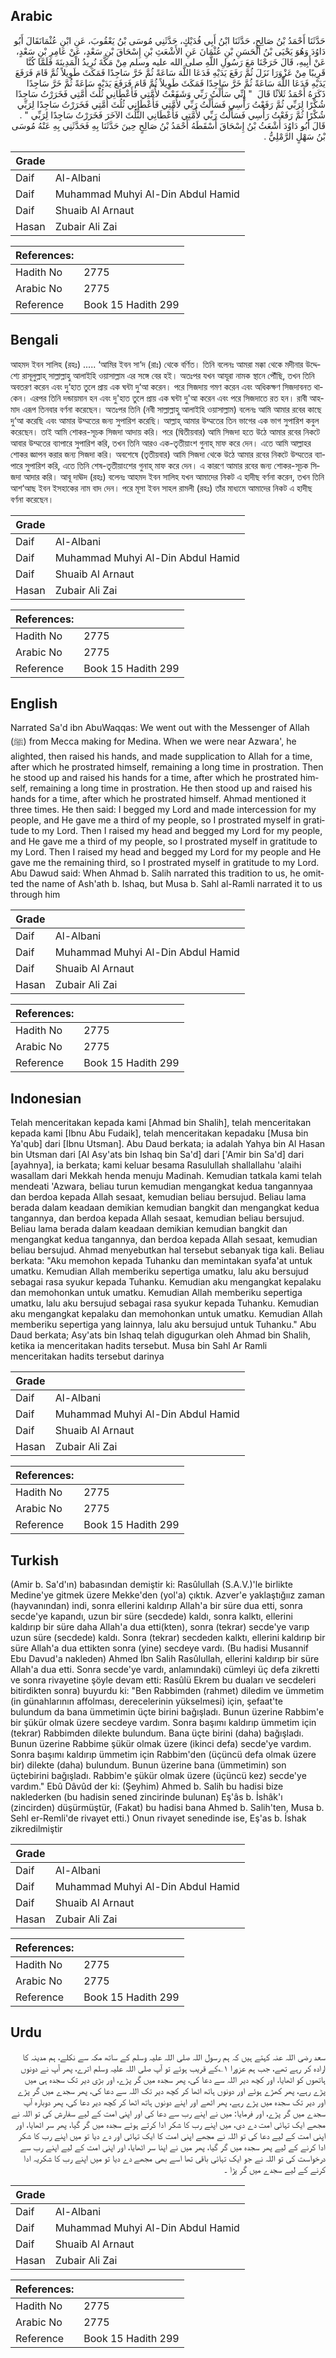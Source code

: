 ## Arabic


<div dir="rtl" lang="ar" style={{fontSize:'larger',backgroundColor:'#f8f9fa',padding:20}}>
حَدَّثَنَا أَحْمَدُ بْنُ صَالِحٍ، حَدَّثَنَا ابْنُ أَبِي فُدَيْكٍ، حَدَّثَنِي مُوسَى بْنُ يَعْقُوبَ، عَنِ ابْنِ عُثْمَانَقَالَ أَبُو دَاوُدَ وَهُوَ يَحْيَى بْنُ الْحَسَنِ بْنِ عُثْمَانَ عَنِ الأَشْعَثِ بْنِ إِسْحَاقَ بْنِ سَعْدٍ، عَنْ عَامِرِ بْنِ سَعْدٍ، عَنْ أَبِيهِ، قَالَ خَرَجْنَا مَعَ رَسُولِ اللَّهِ صلى الله عليه وسلم مِنْ مَكَّةَ نُرِيدُ الْمَدِينَةَ فَلَمَّا كُنَّا قَرِيبًا مِنْ عَزْوَرَا نَزَلَ ثُمَّ رَفَعَ يَدَيْهِ فَدَعَا اللَّهَ سَاعَةً ثُمَّ خَرَّ سَاجِدًا فَمَكَثَ طَوِيلاً ثُمَّ قَامَ فَرَفَعَ يَدَيْهِ فَدَعَا اللَّهَ سَاعَةً ثُمَّ خَرَّ سَاجِدًا فَمَكَثَ طَوِيلاً ثُمَّ قَامَ فَرَفَعَ يَدَيْهِ سَاعَةً ثُمَّ خَرَّ سَاجِدًا ذَكَرَهُ أَحْمَدُ ثَلاَثًا قَالَ ‏ "‏ إِنِّي سَأَلْتُ رَبِّي وَشَفَعْتُ لأُمَّتِي فَأَعْطَانِي ثُلُثَ أُمَّتِي فَخَرَرْتُ سَاجِدًا شُكْرًا لِرَبِّي ثُمَّ رَفَعْتُ رَأْسِي فَسَأَلْتُ رَبِّي لأُمَّتِي فَأَعْطَانِي ثُلُثَ أُمَّتِي فَخَرَرْتُ سَاجِدًا لِرَبِّي شُكْرًا ثُمَّ رَفَعْتُ رَأْسِي فَسَأَلْتُ رَبِّي لأُمَّتِي فَأَعْطَانِي الثُّلُثَ الآخَرَ فَخَرَرْتُ سَاجِدًا لِرَبِّي ‏"‏ ‏.‏ قَالَ أَبُو دَاوُدَ أَشْعَثُ بْنُ إِسْحَاقَ أَسْقَطَهُ أَحْمَدُ بْنُ صَالِحٍ حِينَ حَدَّثَنَا بِهِ فَحَدَّثَنِي بِهِ عَنْهُ مُوسَى بْنُ سَهْلٍ الرَّمْلِيُّ ‏.‏
</div>
<div style={{backgroundColor:'#f8f9fa',padding:20, marginBottom: 10}}><table> <thead> <tr> <th>Grade</th> <th></th> </tr> </thead> <tbody> <tr><td>Daif</td><td>Al-Albani</td></tr><tr><td>Daif</td><td>Muhammad Muhyi Al-Din Abdul Hamid</td></tr><tr><td>Daif</td><td>Shuaib Al Arnaut</td></tr><tr><td>Hasan</td><td>Zubair Ali Zai</td></tr></tbody></table><table> <thead> <tr> <th>References:</th> <th></th> </tr> </thead> <tbody><tr><td>Hadith No</td><td>2775</td></tr><tr><td>Arabic No</td><td>2775</td></tr><tr><td>Reference</td><td>Book 15 Hadith 299</td></tr></tbody></table></div>

## Bengali


<div dir="ltr" lang="bn" style={{fontSize:'larger',backgroundColor:'#f8f9fa',padding:20}}>
আহমদ ইবন সালিহ (রহঃ) ..... ‘আমির ইবন সা‘দ (রাঃ) থেকে বর্ণিত। তিনি বলেনঃ আমরা মক্কা থেকে মদীনার উদ্দেশ্যে রাসূলুল্লাহ্ সাল্লাল্লাহু আলাইহি ওয়াসাল্লাম এর সঙ্গে বের হই। অতঃপর যখন আযূরা নামক স্থানে পৌঁছি, তখন তিনি অবতরণ করেন এবং দু‘হাত তুলে প্রায় এক ঘন্টা দু‘আ করেন। পরে সিজদায় গমণ করেন এবং অধিকক্ষণ সিজদাবনত থাকেন। এরপর তিনি দন্ডায়মান হন এবং দু'হাত তুলে প্রায় এক ঘন্টা দু'আ করেন এবং পরে সিজদাতে রত হন। রাবী আহমাদ এরূপ তিনবার বর্ণনা করেছেন। অতঃপর তিনি (নবী সাল্লাল্লাহু আলাইহি ওয়াসাল্লাম) বলেনঃ আমি আমার রবের কাছে দু‘আ করেছি এবং আমার উম্মতের জন্য সুপারিশ করেছি। আল্লাহ্ আমার উম্মতের তিন ভাগের এক ভাগ সুপারিশ কবুল করেছেন। তাই আমি শোকর-সূচক সিজদা আদায় করি। পরে (দ্বিতীয়বার) আমি সিজদা হতে উঠে আমার রবের নিকটে আবার উম্মতের ব্যাপারে সুপারিশ করি, তখন তিনি আরও এক-তৃতীয়াংশ গুনাহ্ মাফ করে দেন। এতে আমি আল্লাহর শোকর জ্ঞাপন করার জন্য সিজদা করি। অবশেষে (তৃতীয়বার) আমি সিজদা থেকে উঠে আমার রবের নিকটে উম্মতের ব্যাপারে সুপারিশ করি, এতে তিনি শেষ-তৃতীয়াংশের গুনাহ্ মাফ করে দেন। এ কারণে আমার রবের জন্য শোকর-সূচক সিজদা আদার করি। আবূ দাঊদ (রহঃ) বলেনঃ আহমদ ইবন সালিহ যখন আমাদের নিকট এ হাদীছ বর্ণনা করেন, তখন তিনি আশ‘আছ ইবন ইসহাকের নাম বাদ দেন। পরে মূসা ইবন সাহল রামলী (রহঃ) তাঁর মাধ্যমে আমাদের নিকট এ হাদীছ বর্ণনা করেছেন।
</div>
<div style={{backgroundColor:'#f8f9fa',padding:20, marginBottom: 10}}><table> <thead> <tr> <th>Grade</th> <th></th> </tr> </thead> <tbody> <tr><td>Daif</td><td>Al-Albani</td></tr><tr><td>Daif</td><td>Muhammad Muhyi Al-Din Abdul Hamid</td></tr><tr><td>Daif</td><td>Shuaib Al Arnaut</td></tr><tr><td>Hasan</td><td>Zubair Ali Zai</td></tr></tbody></table><table> <thead> <tr> <th>References:</th> <th></th> </tr> </thead> <tbody><tr><td>Hadith No</td><td>2775</td></tr><tr><td>Arabic No</td><td>2775</td></tr><tr><td>Reference</td><td>Book 15 Hadith 299</td></tr></tbody></table></div>

## English


<div dir="ltr" lang="en" style={{fontSize:'larger',backgroundColor:'#f8f9fa',padding:20}}>
Narrated Sa'd ibn AbuWaqqas: We went out with the Messenger of Allah (ﷺ) from Mecca making for Medina. When we were near Azwara', he alighted, then raised his hands, and made supplication to Allah for a time, after which he prostrated himself, remaining a long time in prostration. Then he stood up and raised his hands for a time, after which he prostrated himself, remaining a long time in prostration. He then stood up and raised his hands for a time, after which he prostrated himself. Ahmad mentioned it three times. He then said: I begged my Lord and made intercession for my people, and He gave me a third of my people, so I prostrated myself in gratitude to my Lord. Then I raised my head and begged my Lord for my people, and He gave me a third of my people, so I prostrated myself in gratitude to my Lord. Then I raised my head and begged my Lord for my people and He gave me the remaining third, so I prostrated myself in gratitude to my Lord. Abu Dawud said: When Ahmad b. Salih narrated this tradition to us, he omitted the name of Ash'ath b. Ishaq, but Musa b. Sahl al-Ramli narrated it to us through him
</div>
<div style={{backgroundColor:'#f8f9fa',padding:20, marginBottom: 10}}><table> <thead> <tr> <th>Grade</th> <th></th> </tr> </thead> <tbody> <tr><td>Daif</td><td>Al-Albani</td></tr><tr><td>Daif</td><td>Muhammad Muhyi Al-Din Abdul Hamid</td></tr><tr><td>Daif</td><td>Shuaib Al Arnaut</td></tr><tr><td>Hasan</td><td>Zubair Ali Zai</td></tr></tbody></table><table> <thead> <tr> <th>References:</th> <th></th> </tr> </thead> <tbody><tr><td>Hadith No</td><td>2775</td></tr><tr><td>Arabic No</td><td>2775</td></tr><tr><td>Reference</td><td>Book 15 Hadith 299</td></tr></tbody></table></div>

## Indonesian


<div dir="ltr" lang="id" style={{fontSize:'larger',backgroundColor:'#f8f9fa',padding:20}}>
Telah menceritakan kepada kami [Ahmad bin Shalih], telah menceritakan kepada kami [Ibnu Abu Fudaik], telah menceritakan kepadaku [Musa bin Ya'qub] dari [Ibnu Utsman]. Abu Daud berkata; ia adalah Yahya bin Al Hasan bin Utsman dari [Al Asy'ats bin Ishaq bin Sa'd] dari ['Amir bin Sa'd] dari [ayahnya], ia berkata; kami keluar besama Rasulullah shallallahu 'alaihi wasallam dari Mekkah henda menuju Madinah. Kemudian tatkala kami telah mendeati 'Azwara, beliau turun kemudian mengangkat kedua tangannyaa dan berdoa kepada Allah sesaat, kemudian beliau bersujud. Beliau lama berada dalam keadaan demikian kemudian bangkit dan mengangkat kedua tangannya, dan berdoa kepada Allah sesaat, kemudian beliau bersujud. Beliau lama berada dalam keadaan demikian kemudian bangkit dan mengangkat kedua tangannya, dan berdoa kepada Allah sesaat, kemudian beliau bersujud. Ahmad menyebutkan hal tersebut sebanyak tiga kali. Beliau berkata: "Aku memohon kepada Tuhanku dan memintakan syafa'at untuk umatku. Kemudian Allah memberiku sepertiga umatku, lalu aku bersujud sebagai rasa syukur kepada Tuhanku. Kemudian aku mengangkat kepalaku dan memohonkan untuk umatku. Kemudian Allah memberiku sepertiga umatku, lalu aku bersujud sebagai rasa syukur kepada Tuhanku. Kemudian aku mengangkat kepalaku dan memohonkan untuk umatku. Kemudian Allah memberiku sepertiga yang lainnya, lalu aku bersujud untuk Tuhanku." Abu Daud berkata; Asy'ats bin Ishaq telah digugurkan oleh Ahmad bin Shalih, ketika ia menceritakan hadits tersebut. Musa bin Sahl Ar Ramli menceritakan hadits tersebut darinya
</div>
<div style={{backgroundColor:'#f8f9fa',padding:20, marginBottom: 10}}><table> <thead> <tr> <th>Grade</th> <th></th> </tr> </thead> <tbody> <tr><td>Daif</td><td>Al-Albani</td></tr><tr><td>Daif</td><td>Muhammad Muhyi Al-Din Abdul Hamid</td></tr><tr><td>Daif</td><td>Shuaib Al Arnaut</td></tr><tr><td>Hasan</td><td>Zubair Ali Zai</td></tr></tbody></table><table> <thead> <tr> <th>References:</th> <th></th> </tr> </thead> <tbody><tr><td>Hadith No</td><td>2775</td></tr><tr><td>Arabic No</td><td>2775</td></tr><tr><td>Reference</td><td>Book 15 Hadith 299</td></tr></tbody></table></div>

## Turkish


<div dir="ltr" lang="tr" style={{fontSize:'larger',backgroundColor:'#f8f9fa',padding:20}}>
(Amir b. Sa'd'ın) babasından demiştir ki: Rasûlullah (S.A.V.)'le birlikte Medine'ye gitmek üzere Mekke'den (yol'a) çıktık. Azver'e yaklaştığıız zaman (hayvanından) indi, sonra ellerini kaldırıp Allah'a bir süre dua etti, sonra secde'ye kapandı, uzun bir süre (secdede) kaldı, sonra kalktı, ellerini kaldırıp bir süre daha Allah'a dua etti(kten), sonra (tekrar) secde'ye varıp uzun süre (secdede) kaldı. Sonra (tekrar) secdeden kalktı, ellerini kaldırıp bir süre Allah'a dua ettikten sonra (yine) secdeye vardı. (Bu hadisi Musannif Ebu Davud'a nakleden) Ahmed İbn Salih Rasûlullah, ellerini kaldırıp bir süre Allah'a dua etti. Sonra secde'ye vardı, anlamındaki) cümleyi üç defa zikretti ve sonra rivayetine şöyle devam etti: Rasûlü Ekrem bu duaları ve secdeleri bitirdikten sonra) buyurdu ki: "Ben Rabbimden (rahmet) diledim ve ümmetim (in günahlarının affolması, derecelerinin yükselmesi) için, şefaat'te bulundum da bana ümmetimin üçte birini bağışladı. Bunun üzerine Rabbim'e bir şükür olmak üzere secdeye vardım. Sonra başımı kaldırıp ümmetim için (tekrar) Rabbimden dilekte bulundum. Bana üçte birini (daha) bağışladı. Bunun üzerine Rabbime şükür olmak üzere (ikinci defa) secde'ye vardım. Sonra başımı kaldırıp ümmetim için Rabbim'den (üçüncü defa olmak üzere bir) dilekte (daha) bulundum. Bunun üzerine bana (ümmetimin) son üçtebirini bağışladı. Rabbim'e şükür olmak üzere (üçüncü kez) secde'ye vardım." Ebû Dâvûd der ki: (Şeyhim) Ahmed b. Salih bu hadisi bize naklederken (bu hadisin sened zincirinde bulunan) Eş'âs b. İshâk'ı (zincirden) düşürmüştür, (Fakat) bu hadisi bana Ahmed b. Salih'ten, Musa b. Sehl er-Remli'de rivayet etti.) Onun rivayet senedinde ise, Eş'as b. İshak zikredilmiştir
</div>
<div style={{backgroundColor:'#f8f9fa',padding:20, marginBottom: 10}}><table> <thead> <tr> <th>Grade</th> <th></th> </tr> </thead> <tbody> <tr><td>Daif</td><td>Al-Albani</td></tr><tr><td>Daif</td><td>Muhammad Muhyi Al-Din Abdul Hamid</td></tr><tr><td>Daif</td><td>Shuaib Al Arnaut</td></tr><tr><td>Hasan</td><td>Zubair Ali Zai</td></tr></tbody></table><table> <thead> <tr> <th>References:</th> <th></th> </tr> </thead> <tbody><tr><td>Hadith No</td><td>2775</td></tr><tr><td>Arabic No</td><td>2775</td></tr><tr><td>Reference</td><td>Book 15 Hadith 299</td></tr></tbody></table></div>

## Urdu


<div dir="rtl" lang="ur" style={{fontSize:'larger',backgroundColor:'#f8f9fa',padding:20}}>
سعد رضی اللہ عنہ کہتے ہیں کہ ہم رسول اللہ صلی اللہ علیہ وسلم کے ساتھ مکہ سے نکلے، ہم مدینہ کا ارادہ کر رہے تھے، جب ہم عزورا ۱؎کے قریب ہوئے تو آپ صلی اللہ علیہ وسلم اترے، پھر آپ نے دونوں ہاتھوں کو اٹھایا، اور کچھ دیر اللہ سے دعا کی، پھر سجدہ میں گر پڑے، اور بڑی دیر تک سجدہ ہی میں پڑے رہے، پھر کھڑے ہوئے اور دونوں ہاتھ اٹھا کر کچھ دیر تک اللہ سے دعا کی، پھر سجدے میں گر پڑے اور دیر تک سجدہ میں پڑے رہے، پھر اٹھے اور اپنے دونوں ہاتھ اٹھا کر کچھ دیر دعا کی، پھر دوبارہ آپ سجدے میں گر پڑے، اور فرمایا: میں نے اپنے رب سے دعا کی اور اپنی امت کے لیے سفارش کی تو اللہ نے مجھے ایک تہائی امت دے دی، میں اپنے رب کا شکر ادا کرتے ہوئے سجدہ میں گر گیا، پھر سر اٹھایا، اور اپنی امت کے لیے دعا کی تو اللہ نے مجھے اپنی امت کا ایک تہائی اور دے دیا تو میں اپنے رب کا شکر ادا کرنے کے لیے پھر سجدہ میں گر گیا، پھر میں نے اپنا سر اٹھایا، اور اپنی امت کے لیے اپنے رب سے درخواست کی تو اللہ نے جو ایک تہائی باقی تھا اسے بھی مجھے دے دیا تو میں اپنے رب کا شکریہ ادا کرنے کے لیے سجدے میں گر پڑا ۔
</div>
<div style={{backgroundColor:'#f8f9fa',padding:20, marginBottom: 10}}><table> <thead> <tr> <th>Grade</th> <th></th> </tr> </thead> <tbody> <tr><td>Daif</td><td>Al-Albani</td></tr><tr><td>Daif</td><td>Muhammad Muhyi Al-Din Abdul Hamid</td></tr><tr><td>Daif</td><td>Shuaib Al Arnaut</td></tr><tr><td>Hasan</td><td>Zubair Ali Zai</td></tr></tbody></table><table> <thead> <tr> <th>References:</th> <th></th> </tr> </thead> <tbody><tr><td>Hadith No</td><td>2775</td></tr><tr><td>Arabic No</td><td>2775</td></tr><tr><td>Reference</td><td>Book 15 Hadith 299</td></tr></tbody></table></div>